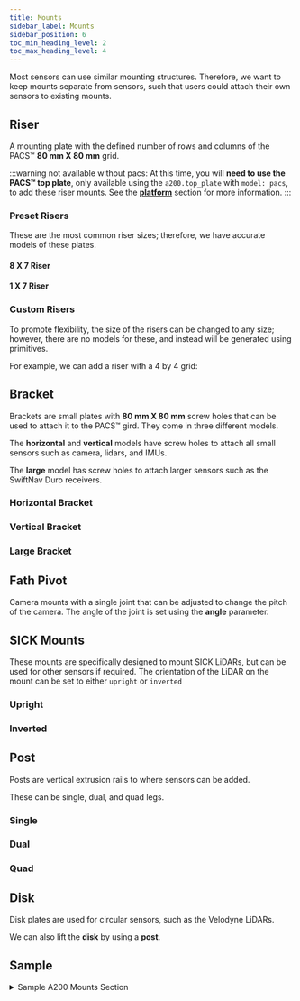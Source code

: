 ```yaml
---
title: Mounts
sidebar_label: Mounts
sidebar_position: 6
toc_min_heading_level: 2
toc_max_heading_level: 4
---
```


Most sensors can use similar mounting structures. Therefore, we want to keep mounts separate from sensors, such that users could attach their own sensors to existing mounts.

## Riser
A mounting plate with the defined number of rows and columns of the PACS™ **80 mm X 80 mm** grid.

:::warning not available without pacs:
 At this time, you will **need to use the PACS™ top plate**, only available using the `a200.top_plate` with `model: pacs`, to add these riser mounts. See the [**platform**](./platform.mdx) section for more information.
:::

### Preset Risers
These are the most common riser sizes; therefore, we have accurate models of these plates.

#### 8 X 7 Riser
<Riser8x7/>

#### 1 X 7 Riser
<Riser1x7/>

### Custom Risers
To promote flexibility, the size of the risers can be changed to any size; however, there are no models for these, and instead will be generated using primitives.

For example, we can add a riser with a 4 by 4 grid:
<Riser4x4/>

## Bracket
Brackets are small plates with **80 mm X 80 mm** screw holes that can be used to attach it to the PACS™ gird. They come in three different models.

The **horizontal** and **vertical** models have screw holes to attach all small sensors such as camera, lidars, and IMUs.

The **large** model has screw  holes to attach larger sensors such as the SwiftNav Duro receivers.

### Horizontal Bracket
<BracketHorizontal/>

### Vertical Bracket
<BracketVertical/>

### Large Bracket
<BracketLarge/>

## Fath Pivot
Camera mounts with a single joint that can be adjusted to change the pitch of the camera. The angle of the joint is set using the **angle** parameter.
<FathPivot/>

## SICK Mounts
These mounts are specifically designed to mount SICK LiDARs, but can be used for other sensors if required.
The orientation of the LiDAR on the mount can be set to either `upright` or `inverted`

### Upright
<SickUpright/>

### Inverted
<SickInverted/>

## Post
Posts are vertical extrusion rails to where sensors can be added.

These can be single, dual, and quad legs.

### Single
<PostSingle/>

### Dual
<PostDual/>

### Quad
<PostQuad/>

## Disk
Disk plates are used for circular sensors, such as the Velodyne LiDARs.
<Disk/>

We can also lift the **disk** by using a **post**.
<DiskPost/>


## Sample

<details><summary>Sample A200 Mounts Section</summary>
<p>

<center>
  <figure>
    <img
      src={require("../img/husky_accessories_0.png").default}
      width="500"
    />
    <figcaption>Husky A200 with Covered User Bay</figcaption>
  </figure>
</center>

In this sample, we will add a **bracket** to mount a LiDAR to the front of the **Husky A200**.

We select the **_top_plate_mount_d1_**, i.e. the middle (**d**), front (**1**), 80 mm X 80 mm mounting location on the **PACS** top plate.

```yaml
bracket:
  - parent: top_plate_mount_d1
    xyz: [0.0, 0.0, 0.0]
    rpy: [0.0, 0.0, 0.0]
    model: horizontal
```

<center>
  <figure>
    <img
      src={require("../img/husky_mounts_0.png").default}
      width="500"
    />
    <figcaption>Husky A200 with D1 Bracket</figcaption>
  </figure>
</center>

Then, we want to add a camera to the sensor arch. However, we will complicate things by adding it upside down to the extrusion.

We choose a **fath_pivot** mount, and then we set its **parent** to the **_sensor_arch_mount_**.

Using the **xyz** entry, we lower the mount by 21 mm to get it under the sensor arch; then, we roll it by $\pi$ to get it upside down.

```yaml
fath_pivot:
  - parent: sensor_arch_mount # mount atop the sensor arch
    xyz: [0.0, 0.0, -0.021] # lower pivot mount to below the sensor arch
    rpy: [3.1415, 0.0, 0.0] # roll pivot mount to flip it upside down
    angle: 0.0
```

<center>
  <figure>
    <img
      src={require("../img/husky_mounts_1.png").default}
      width="500"
    />
    <figcaption>Husky A200 with upside down Fath Pivot Mount</figcaption>
  </figure>
</center>

Since we did not need a riser, we leave that section empty; the resulting **mounts** section:

```yaml
mounts:
  bracket:
    - parent: top_plate_mount_d1
      xyz: [0.0, 0.0, 0.0]
      rpy: [0.0, 0.0, 0.0]
      model: horizontal
  fath_pivot:
    - parent: sensor_arch_mount
      xyz: [0.0, 0.0, -0.021]
      rpy: [3.1415, 0.0, 0.0]
      angle: 0.0
  riser: []
  sick: []
  post: []
  disk: []
```

</p>
</details>
